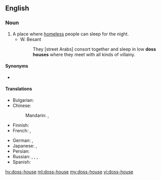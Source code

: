 ==English==

===Noun===
{{en-noun}}

# A place where [[homeless]] people can sleep for the night.
#* W. Besant
#*: They [street Arabs] consort together and sleep in low '''doss houses''' where they meet with all kinds of villainy.

====Synonyms====
* {{l|en|flophouse}}

====Translations====
{{trans-top|sleeping-place for the homeless}}
* Bulgarian: {{t|bg|нощен приют|m|sc=Cyrl}}
* Chinese:
*: Mandarin: {{t|cmn|[[廉價]][[之]][[旅館]]|sc=Hani}}, {{t|cmn|[[廉价]][[之]][[旅馆]]|tr=liánjià zhī lǚguǎn|sc=Hani}}
* Finnish: {{t|fi|yömaja}}
* French: {{t|fr|asile de nuit|m}}, {{t+|fr|asile|m}}
{{trans-mid}}
* German: {{t+|de|Absteige|f}}, {{t+|de|Penne|f}}
* Japanese: {{t|ja|どや|tr=doya|sc=Jpan}}, {{t|ja|安宿|tr=やすやど, yasuyado|sc=Jpan}}
* Persian: {{t|fa|شبخانه|tr=šab-xâne|sc=fa-Arab}}
* Russian: {{t+|ru|ночле́жка|f}}, {{t|ru|[[ночле́жный]] [[дом]]|m}}, {{t+|ru|прию́т|m}}, {{t|ru|[[ночно́й]] [[прию́т]]|m}}
* Spanish: {{t+|es|albergue|m}}
{{trans-bottom}}

[[hy:doss-house]]
[[ml:doss-house]]
[[my:doss-house]]
[[vi:doss-house]]